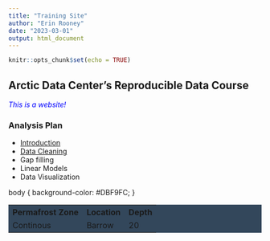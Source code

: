 ```yaml
---
title: "Training Site"
author: "Erin Rooney"
date: "2023-03-01"
output: html_document
---
```


```r
knitr::opts_chunk$set(echo = TRUE)
```

## Arctic Data Center's Reproducible Data Course 

<span style="color:blue"> *This is a website!* </span>

### Analysis Plan

- [Introduction](RMarkdown-practice2.html)
- [Data Cleaning](data_cleaning_manipulation.Rmd)
- Gap filling
- Linear Models
- Data Visualization





body {
background-color: #DBF9FC;
}




<table style="background-color:#33475b">
<tr>
<th>Permafrost Zone</th>
<th>Location</th> 
<th>Depth</th>
</tr>
<tr>
<td>Continous</td>
<td>Barrow</td>
<td>20</td>
</tr>
</table>